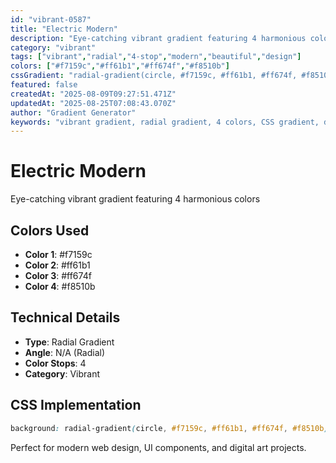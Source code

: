 ```yaml
---
id: "vibrant-0587"
title: "Electric Modern"
description: "Eye-catching vibrant gradient featuring 4 harmonious colors"
category: "vibrant"
tags: ["vibrant","radial","4-stop","modern","beautiful","design"]
colors: ["#f7159c","#ff61b1","#ff674f","#f8510b"]
cssGradient: "radial-gradient(circle, #f7159c, #ff61b1, #ff674f, #f8510b)"
featured: false
createdAt: "2025-08-09T09:27:51.471Z"
updatedAt: "2025-08-25T07:08:43.070Z"
author: "Gradient Generator"
keywords: "vibrant gradient, radial gradient, 4 colors, CSS gradient, design, #f7159c, #ff61b1, #ff674f, #f8510b"
---
```


# Electric Modern

Eye-catching vibrant gradient featuring 4 harmonious colors

## Colors Used
- **Color 1**: #f7159c
- **Color 2**: #ff61b1
- **Color 3**: #ff674f
- **Color 4**: #f8510b

## Technical Details
- **Type**: Radial Gradient
- **Angle**: N/A (Radial)
- **Color Stops**: 4
- **Category**: Vibrant

## CSS Implementation
```css
background: radial-gradient(circle, #f7159c, #ff61b1, #ff674f, #f8510b);
```

Perfect for modern web design, UI components, and digital art projects.
